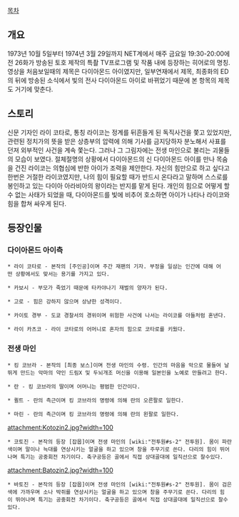 [[목차]]
== 개요 ==
1973년 10월 5일부터 1974년 3월 29일까지 NET계에서 매주 금요일 19:30-20:00에 전 26화가 방송된 토호 제작의 특촬 TV프로그램 및 작품 내에 등장하는 히어로의 명칭. 영상을 처음보일때의 제목은 다이아몬드 아이였지만, 일부연재에서 제목, 최종화의 ED의 뒤에 방송된 소식에서 빛의 전사 다이아몬드 아이로 바뀌었기 때문에 본 항목의 제목도 거기에 맞춘다.

== 스토리 ==
신문 기자인 라이 코타로, 통칭 라이코는 정계를 뒤흔들게 된 독직사건을 쫓고 있었지만, 관련된 정치가의 뜻을 받은 상층부의 압력에 의해 기사를 금지당하자 분노해서 사표를 던져 외부적인 사건을 계속 쫓는다. 그러나 그 그림자에는 전생 마인으로 불리는 괴물들의 모습이 보였다. 절체절명의 상황에서 다이아몬드의 신 다이아몬드 아이를 만나 목숨을 건진 라이코는 의협심에 반한 아이가 조력을 제안한다. 자신의 힘만으로 하고 싶다고 한번은 거절한 라이코였지만, 나의 힘이 필요할 때가 반드시 온다라고 말하며 스스로를 봉인하고 있는 다이아 아라비아의 왕이라는 반지를 맡게 된다. 개인의 힘으로 어떻게 할수 없는 사태가 되었을 때, 다이아몬드를 빛에 비추어 호소하면 아이가 나타나 라이코와 힘을 합쳐 싸우게 된다.

== 등장인물 ==
=== 다이아몬드 아이측 ===
 * 라이 코타로 - 본작의 [주인공]이며 주간 재팬의 기자. 부정을 일삼는 인간에 대해 어떤 상황에서도 맞서는 용기를 가지고 있다.

 * 카보시 - 부모가 죽었기 때문에 타카야나기 재벌의 양자가 된다.

 * 고로 - 힘은 강하지 않으며 상냥한 성격이다.

 * 카이토 경부 - 도쿄 경찰서의 경위이며 위험한 사건에 나서는 라이코를 아들처럼 혼낸다. 

 * 라이 카츠코 - 라이 코타로의 어머니로 혼자의 힘으로 코타로를 키웠다.

=== 전생 마인 ===
 * 킹 코브라 - 본작의 [최종 보스]이며 전생 마인의 수령. 인간의 마음을 악으로 물들여 날뛰게 만드는 악마의 약인 드림X 및 두뇌개조 머신을 이용해 일본인을 노예로 만들려고 한다. 

 * 란 - 킹 코브라의 딸이며 어머니는 평범한 인간이다.

 * 퀼트 - 란의 측근이며 킹 코브라의 명령에 의해 란의 오른팔로 일한다.

 * 마린 - 란의 측근이며 킹 코브라의 명령에 의해 란의 왼팔로 일한다.

attachment:Kotozin2.jpg?width=100
 * 코토진 - 본작의 등장 [잡몹]이며 전생 마인의 [wiki:"전투원#s-2" 전투원]. 몸이 파란색이며 말이나 늑대를 연상시키는 얼굴을 하고 있으며 창을 주무기로 쓴다. 다리의 힘이 뛰어나며 특기는 공중회전 차기이다. 축구공등은 골에서 직접 상대골대에 일직선으로 찰수있다.

attachment:Batozin2.jpg?width=100
 * 바토진 - 본작의 등장 [잡몹]이며 전생 마인의 [wiki:"전투원#s-2" 전투원]. 몸이 검은색에 가까우며 소나 박쥐를 연상시키는 얼굴을 하고 있으며 창을 주무기로 쓴다. 다리의 힘이 뛰어나며 특기는 공중회전 차기이다. 축구공등은 골에서 직접 상대골대에 일직선으로 찰수있다. 
